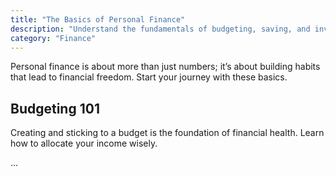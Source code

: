 ```yaml
---
title: "The Basics of Personal Finance"
description: "Understand the fundamentals of budgeting, saving, and investing for a secure future."
category: "Finance"
---
```


Personal finance is about more than just numbers; it’s about building habits that lead to financial freedom. Start your journey with these basics.

## Budgeting 101

Creating and sticking to a budget is the foundation of financial health. Learn how to allocate your income wisely.

...
